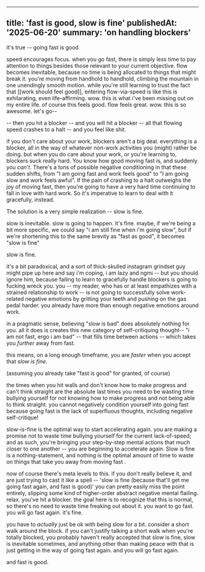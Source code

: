 
---
title: 'fast is good, slow is fine'
publishedAt: '2025-06-20'
summary: 'on handling blockers'
---

it's true -- going fast is good

speed encourages focus. when you go fast, there is simply less time to pay attention to things besides those relevant to your current objective. flow becomes inevitable, because no time is being allocated to things that might break it. you're moving from handhold to handhold, climbing the mountain in one unendingly smooth motion. while you're still learning to trust the fact that [[work should feel good]], entering flow-via-speed is like this is exhilarating, even life-affirming. wow. this is what i've been missing out on my entire life. of course this feels good. flow feels great. wow. this is so awesome. let's go--
 
-- then you hit a blocker -- and you will hit a blocker -- all that flowing speed crashes to a halt -- and you feel like shit. 

if you don't care about your work, blockers aren't a big deal. everything is a blocker, all in the way of whatever non-work activities you (might) rather be doing. but when you do care about your work, or you're learning to, blockers suck really hard. You know how good moving fast is, and suddenly you _can't_. There's a tons of possible negative conditioning in that these sudden shifts, from "I am going fast and work feels good" to "I am going slow and work feels awful". If the pain of crashing to a halt outweighs the joy of moving fast, then you're going to have a very hard time continuing to fall in love with hard work. So it's imperative to learn to deal with it gracefully, instead. 

The solution is a very simple realization -- slow is fine.

slow is inevitable. slow is going to happen. it's fine. maybe, if we're being a bit more specific, we could say "i am still fine when i'm going slow", but if we're shortening this to the same brevity as "fast as good", it becomes "slow is fine"

slow is fine.

it's a bit paradoxical, and a sort of thick-skulled instagram grindset guy might pipe up here and say i'm coping, i am lazy and ngmi -- but you should ignore him, because failing to learn to gracefully handle blockers is going to fucking wreck you. you -- my reader, who has or at least empathizes with a strained relationship to work -- is not going to successfully solve work-related negative emotions by gritting your teeth and pushing on the gas pedal harder. you already have more than enough negative emotions around work.

in a pragmatic sense, believing "slow is bad" does absolutely nothing for you. all it does is creates this new category of self-critiquing thought-- "i am not fast, ergo i am bad" -- that fills time between actions -- which takes you _further_ away from fast. 

this means, on a long enough timeframe, you are _faster_ when you accept that _slow is fine_. 

(assuming you already take "fast is good" for granted, of course)

the times when you hit walls and don't know how to make progress and can't think straight are the absolute last times you need to be wasting time bullying yourself for not knowing how to make progress and not being able to think straight. you cannot negatively condition yourself into going fast because going fast is the lack of superfluous thoughts, including negative self-critique!

slow-is-fine is the optimal way to start accelerating again. you are making a promise not to waste time bullying yourself for the current lack-of-speed; and as such, you're bringing your step-by-step mental actions that much closer to one another -- you are beginning to accelerate again. Slow is fine is a nothing-statement, and nothing is the optimal amount of time to waste on things that take you away from moving fast .

now of course there's meta levels to this. if you don't really believe it, and are just trying to cast it like a spell -- 'slow is fine (because that'll get me going fast again, and fast is good)' you can pretty easily miss the point entirely, slipping some kind of higher-order abstract negative mental flailing. relax. you've hit a blocker. the goal here is to recognize that this is normal, so there's no need to waste time freaking out about it. you want to go fast. you will go fast again. it's fine. 

you have to _actually_ just be ok with being slow for a bit. consider a short walk around the block. if you can't justify talking a short walk when you're totally blocked, you probably haven't really accepted that slow is fine, slow is inevitable sometimes, and anything other than making peace with that is just getting in the way of going fast again. and you will go fast again. 

and fast is good. 
